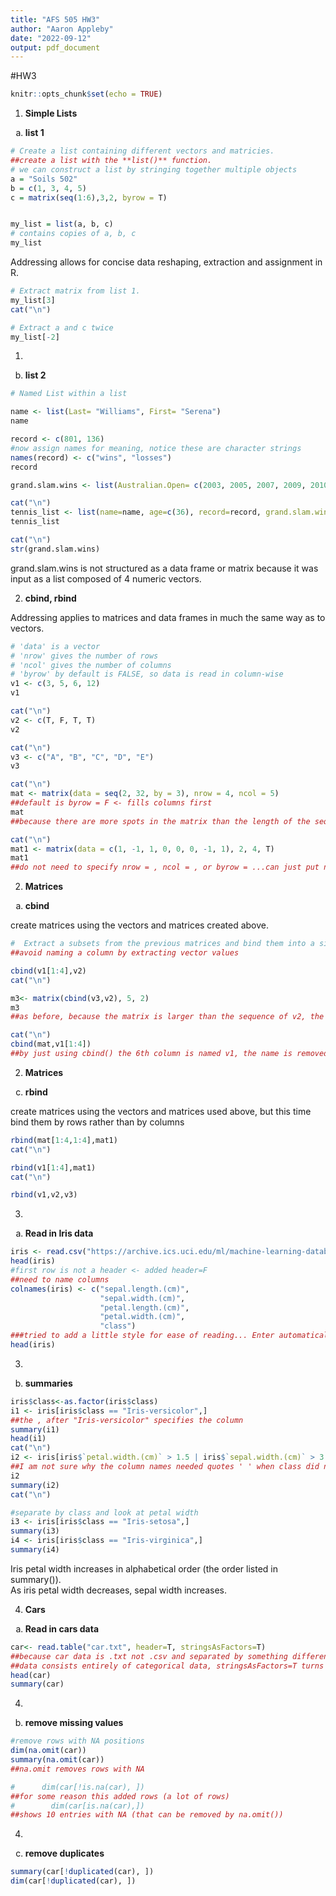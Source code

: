 ---
title: "AFS 505 HW3"
author: "Aaron Appleby"
date: "2022-09-12"
output: pdf_document
---

#HW3


```{r setup, include=FALSE}
knitr::opts_chunk$set(echo = TRUE)
```

1. __Simple Lists__
a) __list 1__


```{r list 1}
# Create a list containing different vectors and matricies.
##create a list with the **list()** function.
# we can construct a list by stringing together multiple objects
a = "Soils 502" 
b = c(1, 3, 4, 5) 
c = matrix(seq(1:6),3,2, byrow = T)


my_list = list(a, b, c)   
# contains copies of a, b, c
my_list
```

Addressing allows for concise data reshaping, extraction and assignment in R.

```{r extract}
# Extract matrix from list 1.
my_list[3]
cat("\n")

# Extract a and c twice
my_list[-2]
```

1.
b. __list 2__

```{r list 2}
# Named List within a list

name <- list(Last= "Williams", First= "Serena")
name

record <- c(801, 136)
#now assign names for meaning, notice these are character strings
names(record) <- c("wins", "losses")
record

grand.slam.wins <- list(Australian.Open= c(2003, 2005, 2007, 2009, 2010, 2015, 2017), French.Open= c(2002, 2013, 2015), Wimbeldon= c(2002, 2003, 2009, 2010, 2012, 2015, 2016), US.Open= c(1999, 2002, 2008, 2012, 2013, 2014))

cat("\n")
tennis_list <- list(name=name, age=c(36), record=record, grand.slam.wins=grand.slam.wins)
tennis_list

cat("\n")
str(grand.slam.wins)
```
grand.slam.wins is not structured as a data frame or matrix because it was input as a list composed of 4 numeric vectors.

2. __cbind, rbind__



Addressing applies to matrices and data frames in much the same way as to vectors.

```{r vector and matrix}
# 'data' is a vector
# 'nrow' gives the number of rows
# 'ncol' gives the number of columns
# 'byrow' by default is FALSE, so data is read in column-wise
v1 <- c(3, 5, 6, 12)
v1

cat("\n")
v2 <- c(T, F, T, T)
v2

cat("\n")
v3 <- c("A", "B", "C", "D", "E")
v3

cat("\n")
mat <- matrix(data = seq(2, 32, by = 3), nrow = 4, ncol = 5)
##default is byrow = F <- fills columns first
mat
##because there are more spots in the matrix than the length of the sequence, the sequence starts over until it runs out of space in the matrix

cat("\n")
mat1 <- matrix(data = c(1, -1, 1, 0, 0, 0, -1, 1), 2, 4, T)
mat1
##do not need to specify nrow = , ncol = , or byrow = ...can just put number of rows,columns,T
```

2. __Matrices__
a) __cbind__

create matrices using the vectors and matrices created above.

```{r cbind}
#  Extract a subsets from the previous matrices and bind them into a single matrix.
##avoid naming a column by extracting vector values

cbind(v1[1:4],v2)
cat("\n")

m3<- matrix(cbind(v3,v2), 5, 2)
m3
##as before, because the matrix is larger than the sequence of v2, the sequence starts over until it runs out of space in the matrix

cat("\n")
cbind(mat,v1[1:4])
##by just using cbind() the 6th column is named v1, the name is removed by calling the vector values using [] 
```

2. __Matrices__
c) __rbind__

create matrices using the vectors and matrices used above, but this time bind them by rows rather than by columns

```{r rbind}
rbind(mat[1:4,1:4],mat1)
cat("\n")

rbind(v1[1:4],mat1)
cat("\n")

rbind(v1,v2,v3)
```
3. 
a) __Read in Iris data__

```{r Iris}
iris <- read.csv("https://archive.ics.uci.edu/ml/machine-learning-databases/iris/iris.data", header=F)
head(iris)
#first row is not a header <- added header=F
##need to name columns
colnames(iris) <- c("sepal.length.(cm)", 
                    "sepal.width.(cm)", 
                    "petal.length.(cm)", 
                    "petal.width.(cm)", 
                    "class")
###tried to add a little style for ease of reading... Enter automatically spaces/lines text
head(iris)
```
3.
b) __summaries__

```{r summaries}
iris$class<-as.factor(iris$class)
i1 <- iris[iris$class == "Iris-versicolor",]
##the , after "Iris-versicolor" specifies the column 
summary(i1)
head(i1)
cat("\n")
i2 <- iris[iris$`petal.width.(cm)` > 1.5 | iris$`sepal.width.(cm)` > 3.0, ]
##I am not sure why the column names needed quotes ' ' when class did not... perhaps because of the () in the name... same thing was needed when spaces were in name, so I replaced them with .
i2
summary(i2)
cat("\n")

#separate by class and look at petal width
i3 <- iris[iris$class == "Iris-setosa",]
summary(i3)
i4 <- iris[iris$class == "Iris-virginica",]
summary(i4)
```

Iris petal width increases in alphabetical order (the order listed in summary()).  
As iris petal width decreases, sepal width increases.

4. __Cars__
a) __Read in cars data__

```{r cars}
car<- read.table("car.txt", header=T, stringsAsFactors=T)
##because car data is .txt not .csv and separated by something different than a comma, data can not be read.csv must be read.table
##data consists entirely of categorical data, stringsAsFactors=T turns all data into factors 
head(car)
summary(car)
```

4.
b) __remove missing values__

```{r}

#remove rows with NA positions
dim(na.omit(car))
summary(na.omit(car))
##na.omit removes rows with NA

#      dim(car[!is.na(car), ])
##for some reason this added rows (a lot of rows)
#        dim(car[is.na(car),])
##shows 10 entries with NA (that can be removed by na.omit())
```

4.
c) __remove duplicates__

```{r}
summary(car[!duplicated(car), ])
dim(car[!duplicated(car), ])
```

